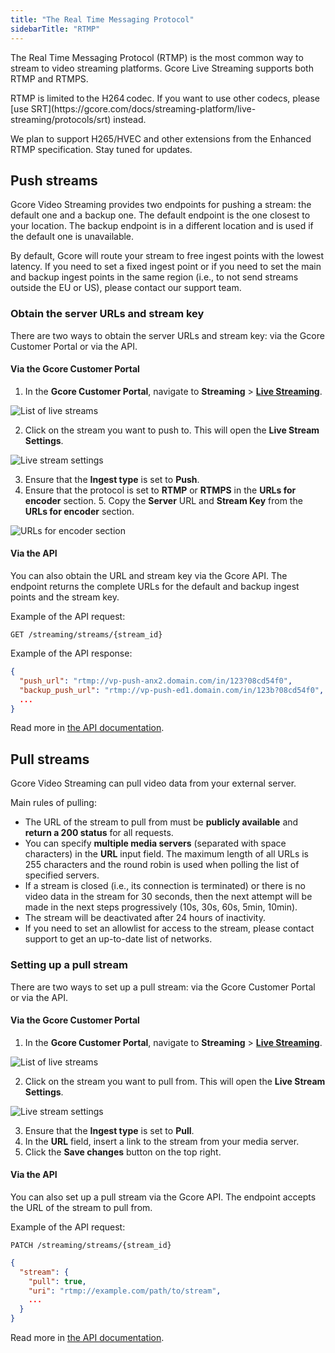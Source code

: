 ```yaml
---
title: "The Real Time Messaging Protocol"
sidebarTitle: "RTMP"
---
```


The Real Time Messaging Protocol (RTMP) is the most common way to stream to video streaming platforms. Gcore Live Streaming supports both RTMP and RTMPS.

<Info>
  RTMP is limited to the H264 codec. If you want to use other codecs, please [use SRT](https://gcore.com/docs/streaming-platform/live-streaming/protocols/srt) instead.

  We plan to support H265/HVEC and other extensions from the Enhanced RTMP specification. Stay tuned for updates.
</Info>

## Push streams

Gcore Video Streaming provides two endpoints for pushing a stream: the default one and a backup one. The default endpoint is the one closest to your location. The backup endpoint is in a different location and is used if the default one is unavailable.

By default, Gcore will route your stream to free ingest points with the lowest latency. If you need to set a fixed ingest point or if you need to set the main and backup ingest points in the same region (i.e., to not send streams outside the EU or US), please contact our support team.

### Obtain the server URLs and stream key

There are two ways to obtain the server URLs and stream key: via the Gcore Customer Portal or via the API.

#### Via the Gcore Customer Portal

1. In the **Gcore Customer Portal**, navigate to **Streaming** \> [**Live Streaming**](https://portal.gcore.com/streaming/streaming/list).

![List of live streams](https://assets.gcore.pro/docs/streaming-platform/live-streaming/create-a-live-stream/live-stream-list.png)

2. Click on the stream you want to push to. This will open the **Live Stream Settings**.

![Live stream settings](https://assets.gcore.pro/docs/streaming-platform/live-streaming/create-a-live-stream/live-stream-settings.png)

3. Ensure that the **Ingest type** is set to **Push**.
4. Ensure that the protocol is set to **RTMP** or **RTMPS** in the **URLs for encoder** section. 5. Copy the **Server** URL and **Stream Key** from the **URLs for encoder** section.

![URLs for encoder section](https://assets.gcore.pro/docs/streaming-platform/live-streaming/create-a-live-stream/urls-for-encoder.png)

#### Via the API

You can also obtain the URL and stream key via the Gcore API. The endpoint returns the complete URLs for the default and backup ingest points and the stream key.

Example of the API request:

```http
GET /streaming/streams/{stream_id}
```

Example of the API response:

```json
{
  "push_url": "rtmp://vp-push-anx2.domain.com/in/123?08cd54f0",
  "backup_push_url": "rtmp://vp-push-ed1.domain.com/in/123b?08cd54f0",
  ...
}
```

Read more in [the API documentation](/docs/api-reference/streaming/streams/create-live-stream).

## Pull streams

Gcore Video Streaming can pull video data from your external server.

Main rules of pulling:

- The URL of the stream to pull from must be **publicly available** and **return a 200 status** for all requests.
- You can specify **multiple media servers** (separated with space characters) in the **URL** input field. The maximum length of all URLs is 255 characters and the round robin is used when polling the list of specified servers.
- If a stream is closed (i.e., its connection is terminated) or there is no video data in the stream for 30 seconds, then the next attempt will be made in the next steps progressively (10s, 30s, 60s, 5min, 10min).
- The stream will be deactivated after 24 hours of inactivity.
- If you need to set an allowlist for access to the stream, please contact support to get an up-to-date list of networks.

### Setting up a pull stream

There are two ways to set up a pull stream: via the Gcore Customer Portal or via the API.

#### Via the Gcore Customer Portal

1. In the **Gcore Customer Portal**, navigate to **Streaming** \> [**Live Streaming**](https://portal.gcore.com/streaming/streaming/list).

![List of live streams](https://assets.gcore.pro/docs/streaming-platform/live-streaming/create-a-live-stream/live-stream-list.png)

2. Click on the stream you want to pull from. This will open the **Live Stream Settings**.

![Live stream settings](https://assets.gcore.pro/docs/streaming-platform/live-streaming/create-a-live-stream/live-stream-settings.png)

3. Ensure that the **Ingest type** is set to **Pull**.
4. In the **URL** field, insert a link to the stream from your media server.
5. Click the **Save changes** button on the top right.

#### Via the API

You can also set up a pull stream via the Gcore API. The endpoint accepts the URL of the stream to pull from.

Example of the API request:

```http
PATCH /streaming/streams/{stream_id}
```

```json
{
  "stream": {
    "pull": true,
    "uri": "rtmp://example.com/path/to/stream",
    ...
  }
}
```

Read more in [the API documentation](/docs/api-reference/streaming/streams/change-live-stream).